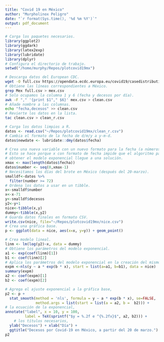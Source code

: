 ```yaml
---
title: "Covid 19 en México"
author: "Murpholinox Peligro"
date: "`r format(Sys.time(), '%d %m %Y')`"
output: pdf_document 
---
```



```r
# Carga los paquetes necesarios.
library(ggplot2)
library(ggdark)
library(latex2exp)
library(lubridate)
library(dplyr)
# Configura el directorio de trabajo.
setwd("/home/murphy/Repos/plotcovid19mx")
```

```bash
# Descarga datos del European CDC.
wget -O full.csv https://opendata.ecdc.europa.eu/covid19/casedistribution/csv
# Obtiene las líneas correspondientes a México.
grep Mex full.csv > mex.csv
# Solo ocupamos la columna 1 y 6 (fecha y decesos por día).
awk -F "," '{print $1"," $6}' mex.csv > clean.csv
# Añade nombre a las columnas.
echo "fecha,decesos" >> clean.csv
# Revierte los datos en la lista.
tac clean.csv > clean_r.csv
```

```r
# Carga los datos limpios a R.
datos <- read.csv("~/Repos/plotcovid19mx/clean_r.csv")
# Cambia el formato de la fecha de d/m/y a y-m-d.
datos$newdate <- lubridate::dmy(datos$fecha)
```

```r
# Crea una nueva variable con un nuevo formato para la fecha (a números enteros).
# Esto se hace porque x con formato de fecha impide que el algoritmo para 
# obtener el modelo exponencial llegue a una solución.
xmax <- max(length(datos$fecha))
datos$number <- seq(0,xmax-1)
# Necesitamos los días del brote en México (después del 20-marzo).
smalldf<-datos %>%
  filter(number >= 72) 
# Ordena los datos a usar en un tibble.
x<-smalldf$number
x<-x-71
y<-smalldf$decesos
y2<-y+1
nice<-tibble(x,y)
dummy<-tibble(x,y2)
# Guarda datos finales en formato CSV.
write.csv(nice, file="~/Repos/plotcovid19mx/nice.csv")
# Crea una gráfica base.
p <- ggplot(data = nice, aes(x=x, y=y)) + geom_point()
```

```r
# Crea modelo lineal.
linm <- lm(log(y2)~x, data = dummy)
# Obtiene los parámetros del modelo exponencial.
a1 <- exp(coef(linm)[1])
b1 <- coef(linm)[2]
# Aplica los parámetros del modelo exponencial en la creación del mismo.
expm <-nls(y ~ a * exp(b * x), start = list(a=a1, b=b1), data = nice)
summary(expm)
a2 <- coef(expm)[1]
b2 <- coef(expm)[2]
```

```r
# Agrega el ajuste exponencial a la gráfica base,
p2 <- p +
  stat_smooth(method = 'nls', formula = y ~ a * exp(b * x), se=FALSE,
              method.args = list(start = list(a = a2, b =  b2))) +
# la ecuación de la exponencial,
annotate("label", x = 10, y = 100, 
         label = TeX(sprintf("$y = %.2f e ^{%.2fx}$", a2, b2))) +
    # los títulos necesarios,
  ylab("Decesos") + xlab("Día") +
  ggtitle("Decesos por Covid-19 en México, a partir del 20 de marzo.")
p2
```

